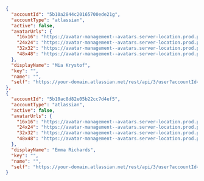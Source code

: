 ```json showLineNumbers
{
  "accountId": "5b10a2844c20165700ede21g",
  "accountType": "atlassian",
  "active": false,
  "avatarUrls": {
    "16x16": "https://avatar-management--avatars.server-location.prod.public.atl-paas.net/initials/MK-5.png?size=16&s=16",
    "24x24": "https://avatar-management--avatars.server-location.prod.public.atl-paas.net/initials/MK-5.png?size=24&s=24", 
    "32x32": "https://avatar-management--avatars.server-location.prod.public.atl-paas.net/initials/MK-5.png?size=32&s=32",
    "48x48": "https://avatar-management--avatars.server-location.prod.public.atl-paas.net/initials/MK-5.png?size=48&s=48"
  },
  "displayName": "Mia Krystof",
  "key": "",
  "name": "",
  "self": "https://your-domain.atlassian.net/rest/api/3/user?accountId=5b10a2844c20165700ede21g"
},
{
  "accountId": "5b10ac8d82e05b22cc7d4ef5", 
  "accountType": "atlassian",
  "active": false,
  "avatarUrls": {
    "16x16": "https://avatar-management--avatars.server-location.prod.public.atl-paas.net/initials/AA-3.png?size=16&s=16",
    "24x24": "https://avatar-management--avatars.server-location.prod.public.atl-paas.net/initials/AA-3.png?size=24&s=24",
    "32x32": "https://avatar-management--avatars.server-location.prod.public.atl-paas.net/initials/AA-3.png?size=32&s=32",
    "48x48": "https://avatar-management--avatars.server-location.prod.public.atl-paas.net/initials/AA-3.png?size=48&s=48"
  },
  "displayName": "Emma Richards",
  "key": "",
  "name": "",
  "self": "https://your-domain.atlassian.net/rest/api/3/user?accountId=5b10ac8d82e05b22cc7d4ef5"
}
```